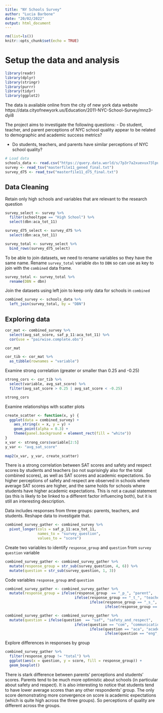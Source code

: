 ```yaml
---
title: "NY Schools Survey"
author: "Lucia Barbone"
date: "20/02/2022"
output: html_document
---
```


```r
rm(list=ls())
knitr::opts_chunk$set(echo = TRUE)
```

# Setup the data and analysis

```r
library(readr)
library(dplyr)
library(stringr)
library(purrr)
library(tidyr)
library(ggplot2)
```

The data is available online from the city of new york data website https://data.cityofnewyork.us/Education/2011-NYC-School-Survey/mnz3-dyi8

The project aims to investigate the following questions:
- Do student, teacher, and parent perceptions of NYC school quality appear to be related to demographic and academic success metrics?

- Do students, teachers, and parents have similar perceptions of NYC school quality?


```r
# Load data
schools_data <- read.csv("https://query.data.world/s/7p3r7a2xuevux73lpuu3w4h6xtz24v", header=TRUE, stringsAsFactors=FALSE)
survey <- read_tsv("masterfile11_gened_final.txt")
survey_d75 <- read_tsv("masterfile11_d75_final.txt")
```

## Data Cleaning

Retain only high schools and variables that are relevant to the research question
```r
survey_select <- survey %>%
  filter(schooltype == "High School") %>%
  select(dbn:aca_tot_11)

survey_d75_select <- survey_d75 %>%       
  select(dbn:aca_tot_11)

survey_total <- survey_select %>% 
  bind_rows(survey_d75_select)
```

To be able to join datasets, we need to rename variables so they have the same name.
Rename `survey_total` variable `dbn` to `DBN` so can use as key to join with the `combined` data frame.

```r
survey_total <- survey_total %>%
  rename(DBN = dbn)
```

Join the datasets using left join to keep only data for schools in `combined`
```r
combined_survey <- schools_data %>%
  left_join(survey_total, by = "DBN")
```

## Exploring data
```r
cor_mat <- combined_survey %>%    
  select(avg_sat_score, saf_p_11:aca_tot_11) %>%
  cor(use = "pairwise.complete.obs")

cor_mat

cor_tib <- cor_mat %>%
  as_tibble(rownames = "variable")
```

Examine strong correlation (greater or smaller than 0.25 and -0.25)
```r
strong_cors <- cor_tib %>%
  select(variable, avg_sat_score) %>%
  filter(avg_sat_score > 0.25 | avg_sat_score < -0.25)  

strong_cors
```

Examine relationships with scatter plots
```r
create_scatter <- function(x, y) {     
  ggplot(data = combined_survey) + 
    aes_string(x = x, y = y) +
    geom_point(alpha = 0.3) +
    theme(panel.background = element_rect(fill = "white"))
}
x_var <- strong_cors$variable[2:5]
y_var <- "avg_sat_score"
  
map2(x_var, y_var, create_scatter)
```
There is a strong correlation between SAT scores and safety and respect scores by students and teachers (so not suprisingly also for the total combined scores), as well as SAT scores and academic expectations. So higher perceptions of safety and respect are observed in schools where average SAT scores are higher, and the same holds for schools where students have higher academic expectations. This is not a causal statement (as this is likely to be linked to a different factor influencing both), but it is still an interesting description.

Data includes responses from three groups: parents, teachers, and students. Reshape data to investigate that.
```r
combined_survey_gather <- combined_survey %>%
  pivot_longer(cols = saf_p_11:aca_tot_11,
               names_to = "survey_question",
               values_to = "score")
```

Create two variables to identify `response_group` and `question` from `survey question` variable
```r
combined_survey_gather <- combined_survey_gather %>%
  mutate(response_group = str_sub(survey_question, 4, 6)) %>%   
  mutate(question = str_sub(survey_question, 1, 3))
```

Code variables `response_group` and `question`
```r
combined_survey_gather <- combined_survey_gather %>%
  mutate(response_group = ifelse(response_group  == "_p_", "parent", 
                                ifelse(response_group == "_t_", "teacher",
                                       ifelse(response_group == "_s_", "student", 
                                              ifelse(response_group == "_to", "total", "NA")))))

combined_survey_gather <- combined_survey_gather %>%
  mutate(question = ifelse(question  == "saf", "safety_and_respect", 
                                ifelse(question == "com", "communication_score",
                                       ifelse(question == "aca", "academic_expectations_score", 
                                              ifelse(question == "eng", "engagement_score", "NA")))))
```

Explore differences in responses by group
```r
combined_survey_gather %>%
  filter(response_group != "total") %>%
  ggplot(aes(x = question, y = score, fill = response_group)) +
  geom_boxplot()
```

There is stark difference between parents' perceptions and students' scores. Parents tend to be much more optimistic about schools (in particular about safety and respect). It is also interesting to notice that students tend to have lower average scores than any other respondents' group. The only score demonstrating more convergence on score is academic expectations (which is quite high across the three groups). So perceptions of quality are different across the groups.